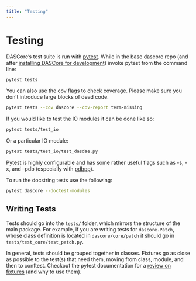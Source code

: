 ```yaml
---
title: "Testing"
---
```


# Testing

DASCore's test suite is run with [pytest](https://docs.pytest.org/en/stable/). While in the base dascore repo
(and after [installing DASCore for development](dev_install.qmd)) invoke pytest from the command line:

<!--pytest-codeblocks:skip-->
```bash
pytest tests
```

You can also use the cov flags to check coverage. Please make sure you don't
introduce large blocks of dead code.

<!--pytest-codeblocks:skip-->
```bash
pytest tests --cov dascore --cov-report term-missing
```

If you would like to test the IO modules it can be done like so:

<!--pytest-codeblocks:skip-->
```bash
pytest tests/test_io
```

Or a particular IO module:

<!--pytest-codeblocks:skip-->
```bash
pytest tests/test_io/test_dasdae.py
```

Pytest is highly configurable and has some rather useful flags such as
-s, -x, and --pdb (especially with [pdbpp](https://github.com/pdbpp/pdbpp)).


To run the docstring tests use the following:

<!--pytest-codeblocks:skip-->
```bash
pytest dascore --doctest-modules
```

## Writing Tests

Tests should go into the `tests/` folder, which mirrors the structure of the main package.
For example, if you are writing tests for `dascore.Patch`, whose class definition is
located in `dascore/core/patch` it should go in `tests/test_core/test_patch.py`.

In general, tests should be grouped together in classes. Fixtures go as close as
possible to the test(s) that need them, moving from class, module, and then to conftest.
Checkout the pytest documentation for a [review on fixtures](https://docs.pytest.org/en/6.2.x/fixture.html)
(and why to use them).
